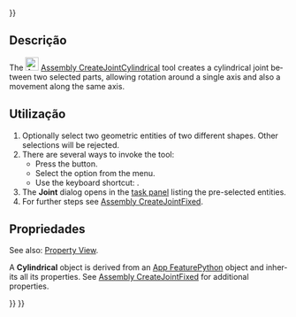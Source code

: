 <languages/>
{{UnfinishedDocu{{#translation:}}}}

<div lang="en" dir="ltr" class="mw-content-ltr">
{{Docnav
|[[Assembly_CreateJointRevolute|CreateJointRevolute]]
|[[Assembly_CreateJointSlider|CreateJointSlider]]
|[[Assembly_Workbench|Assembly]]
|IconL=Assembly_CreateJointRevolute.svg
|IconR=Assembly_CreateJointSlider.svg
|IconC=Workbench_Assembly.svg
}}
</div>

<div lang="en" dir="ltr" class="mw-content-ltr">
{{GuiCommand
|Name=Assembly CreateJointCylindrical
|MenuLocation=Assembly → Cylindrical Joint
|Workbenches=[[Assembly_Workbench|Assembly]]
|Shortcut={{KEY|C}}
|Version=1.0
|SeeAlso=
}}
</div>

<span id="Description"></span>
==Descrição==

<div lang="en" dir="ltr" class="mw-content-ltr">
The [[Image:Assembly_CreateJointCylindrical.svg|24px]] [[Assembly_CreateJointCylindrical|Assembly CreateJointCylindrical]] tool creates a cylindrical joint between two selected parts, allowing rotation around a single axis and also a movement along the same axis.
</div>

<span id="Usage"></span>
==Utilização==

<div lang="en" dir="ltr" class="mw-content-ltr">
# Optionally select two geometric entities of two different shapes. Other selections will be rejected.
# There are several ways to invoke the tool:
#* Press the {{Button|[[Image:Assembly_CreateJointCylindrical.svg|16px]] [[Assembly_CreateJointCylindrical|Cylindrical Joint]]}} button.
#* Select the {{MenuCommand|Assembly → [[Image:Assembly_CreateJointCylindrical.svg|16px]] Cylindrical Joint}} option from the menu.
#* Use the keyboard shortcut: {{KEY|C}}.
# The '''Joint''' dialog opens in the [[Task_panel|task panel]] listing the pre-selected entities.
# For further steps see [[Assembly_CreateJointFixed#Usage|Assembly CreateJointFixed]].
</div>

<span id="Properties"></span>
==Propriedades==

<div lang="en" dir="ltr" class="mw-content-ltr">
See also: [[Property_View|Property View]].
</div>

<div lang="en" dir="ltr" class="mw-content-ltr">
A '''Cylindrical''' object is derived from an [[App_FeaturePython|App FeaturePython]] object and inherits all its properties. See [[Assembly_CreateJointFixed#Properties|Assembly CreateJointFixed]] for additional properties.
</div>


<div lang="en" dir="ltr" class="mw-content-ltr">
{{Docnav
|[[Assembly_CreateJointRevolute|CreateJointRevolute]]
|[[Assembly_CreateJointSlider|CreateJointSlider]]
|[[Assembly_Workbench|Assembly]]
|IconL=Assembly_CreateJointRevolute.svg
|IconR=Assembly_CreateJointSlider.svg
|IconC=Workbench_Assembly.svg
}}
</div>

{{Assembly_Tools_navi{{#translation:}}}}
{{Userdocnavi{{#translation:}}}}